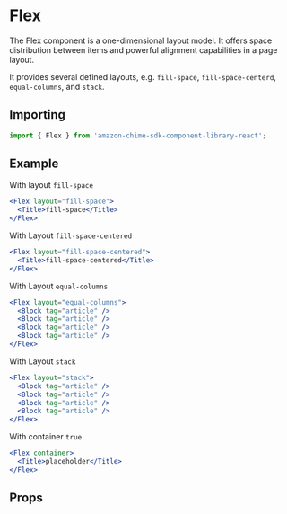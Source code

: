 

# Flex

The Flex component is a one-dimensional layout model. It offers space distribution between items and powerful alignment capabilities in a page layout.

It provides several defined layouts, e.g. `fill-space`, `fill-space-centerd`, `equal-columns`, and `stack`.

## Importing

```javascript
import { Flex } from 'amazon-chime-sdk-component-library-react';
```

## Example

With layout `fill-space`

<ThemeProvider theme={lightTheme}>
  <Preview>
    <Flex layout="fill-space">
      <Title>fill-space</Title>
    </Flex>
  </Preview>
</ThemeProvider>

```jsx
<Flex layout="fill-space">
  <Title>fill-space</Title>
</Flex>
```

With Layout `fill-space-centered`

<ThemeProvider theme={lightTheme}>
  <Preview>
    <Flex layout="fill-space-centered">
      <Title>fill-space-centered</Title>
    </Flex>
  </Preview>
</ThemeProvider>

```jsx
<Flex layout="fill-space-centered">
  <Title>fill-space-centered</Title>
</Flex>
```

With Layout `equal-columns`

<ThemeProvider theme={lightTheme}>
  <Preview>
    <Flex layout="equal-columns">
      <Block tag="article" />
      <Block tag="article" />
      <Block tag="article" />
      <Block tag="article" />
    </Flex>
  </Preview>
</ThemeProvider>

```jsx
<Flex layout="equal-columns">
  <Block tag="article" />
  <Block tag="article" />
  <Block tag="article" />
  <Block tag="article" />
</Flex>
```

With Layout `stack`

<ThemeProvider theme={lightTheme}>
  <Preview>
    <Flex layout="stack">
      <Block tag="article" />
      <Block tag="article" />
      <Block tag="article" />
      <Block tag="article" />
    </Flex>
  </Preview>
</ThemeProvider>

```jsx
<Flex layout="stack">
  <Block tag="article" />
  <Block tag="article" />
  <Block tag="article" />
  <Block tag="article" />
</Flex>
```

With container `true`

<ThemeProvider theme={lightTheme}>
  <Preview>
    <Flex container>
      <Title>placeholder</Title>
    </Flex>
  </Preview>
</ThemeProvider>

```jsx
<Flex container>
  <Title>placeholder</Title>
</Flex>
```

## Props

<Props of={Flex} />
